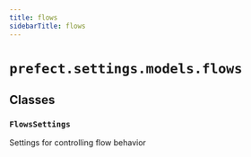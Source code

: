 ```yaml
---
title: flows
sidebarTitle: flows
---
```


# `prefect.settings.models.flows`

## Classes

### `FlowsSettings` <sup><a href="https://github.com/PrefectHQ/prefect/blob/main/src/prefect/settings/models/flows.py#L9" target="_blank"><Icon icon="github" size="14" /></a></sup>


Settings for controlling flow behavior

